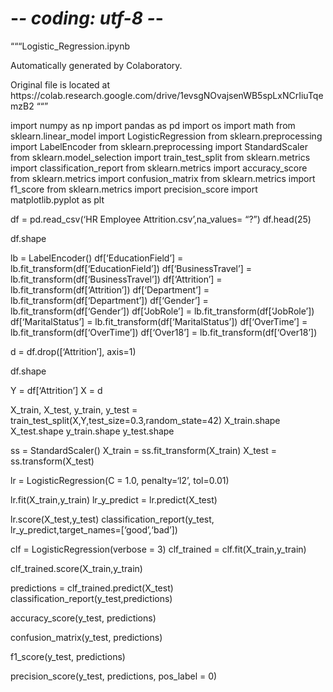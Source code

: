 # -*- coding: utf-8 -*-
"""Logistic_Regression.ipynb

Automatically generated by Colaboratory.

Original file is located at
    https://colab.research.google.com/drive/1evsgNOvajsenWB5spLxNCrIiuTqemzB2
"""

import numpy as np
import pandas as pd
import os
import math
from sklearn.linear_model import LogisticRegression
from sklearn.preprocessing import LabelEncoder
from sklearn.preprocessing import StandardScaler
from sklearn.model_selection import train_test_split
from sklearn.metrics import classification_report
from sklearn.metrics import accuracy_score
from sklearn.metrics import confusion_matrix
from sklearn.metrics import f1_score
from sklearn.metrics import precision_score
import matplotlib.pyplot as plt

df = pd.read_csv('HR Employee Attrition.csv',na_values= "?")
df.head(25)

df.shape

lb = LabelEncoder()
df['EducationField'] = lb.fit_transform(df['EducationField'])
df['BusinessTravel'] = lb.fit_transform(df['BusinessTravel'])
df['Attrition'] = lb.fit_transform(df['Attrition'])
df['Department'] = lb.fit_transform(df['Department'])
df['Gender'] = lb.fit_transform(df['Gender'])
df['JobRole'] = lb.fit_transform(df['JobRole'])
df['MaritalStatus'] = lb.fit_transform(df['MaritalStatus'])
df['OverTime'] = lb.fit_transform(df['OverTime'])
df['Over18'] = lb.fit_transform(df['Over18'])

d = df.drop(['Attrition'], axis=1)

df.shape

Y = df['Attrition']
X = d

X_train, X_test, y_train, y_test = train_test_split(X,Y,test_size=0.3,random_state=42)
X_train.shape
X_test.shape
y_train.shape
y_test.shape

ss = StandardScaler() 
X_train = ss.fit_transform(X_train)
X_test = ss.transform(X_test)

lr = LogisticRegression(C = 1.0, penalty='l2', tol=0.01)

lr.fit(X_train,y_train)
lr_y_predict = lr.predict(X_test)

lr.score(X_test,y_test)
classification_report(y_test, lr_y_predict,target_names=['good','bad'])

clf = LogisticRegression(verbose = 3)
clf_trained = clf.fit(X_train,y_train)

clf_trained.score(X_train,y_train)

predictions = clf_trained.predict(X_test)
classification_report(y_test,predictions)

accuracy_score(y_test, predictions)

confusion_matrix(y_test, predictions)

f1_score(y_test, predictions)

precision_score(y_test, predictions, pos_label = 0)